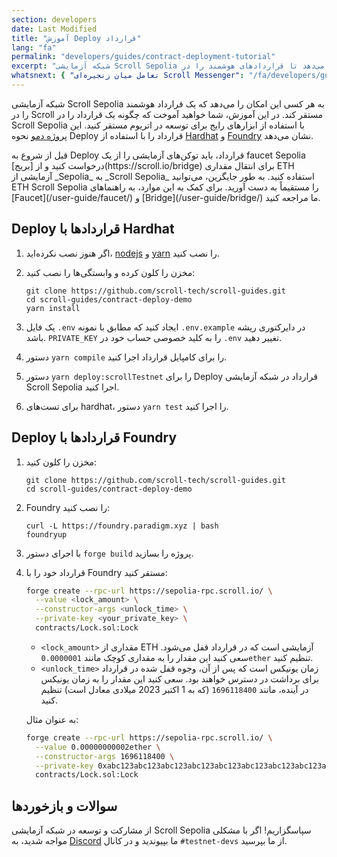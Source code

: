 ```yaml
---
section: developers  
date: Last Modified  
title: "آموزش Deploy قرارداد"  
lang: "fa"  
permalink: "developers/guides/contract-deployment-tutorial"  
excerpt: "شبکه آزمایشی Scroll Sepolia به جامعه این امکان را می‌دهد تا قراردادهای هوشمند را در Scroll مستقر کند. در این آموزش، به شما خواهیم آموخت که چگونه یک قرارداد را در Scroll Sepolia مستقر کنید."  
whatsnext: { "تعامل میان زنجیره‌ای Scroll Messenger": "/fa/developers/guides/scroll-messenger-cross-chain-interaction/" }  
---
```



شبکه آزمایشی Scroll Sepolia به هر کسی این امکان را می‌دهد که یک قرارداد هوشمند را در Scroll مستقر کند. در این آموزش، شما خواهید آموخت که چگونه یک قرارداد را در Scroll Sepolia با استفاده از ابزارهای رایج برای توسعه در اتریوم مستقر کنید. این [پروژه دمو](https://github.com/scroll-tech/scroll-guides/tree/main/contract-deploy-demo) نحوه Deploy قرارداد را با استفاده از [Hardhat](https://hardhat.org/) و [Foundry](https://github.com/foundry-rs/foundry) نشان می‌دهد.

<Aside type="tip" title="ETH آزمایشی دارید؟">
  قبل از شروع به Deploy قرارداد، باید توکن‌های آزمایشی را از یک faucet Sepolia درخواست کنید و از [بریج](https://scroll.io/bridge) برای انتقال مقداری ETH آزمایشی از _Sepolia_ به _Scroll Sepolia_ استفاده کنید. به طور جایگزین، می‌توانید ETH Scroll Sepolia را مستقیماً به دست آورید. برای کمک به این موارد، به راهنماهای [Faucet](/user-guide/faucet/) و [Bridge](/user-guide/bridge/) ما مراجعه کنید.
</Aside>

## Deploy قراردادها با Hardhat

1. اگر هنوز نصب نکرده‌اید، [nodejs](https://nodejs.org/en/download/) و [yarn](https://classic.yarnpkg.com/lang/en/docs/install) را نصب کنید.
2. مخزن را کلون کرده و وابستگی‌ها را نصب کنید:

   ```shell
   git clone https://github.com/scroll-tech/scroll-guides.git
   cd scroll-guides/contract-deploy-demo
   yarn install
   ```

3. یک فایل `.env` ایجاد کنید که مطابق با نمونه `.env.example` در دایرکتوری ریشه باشد. `PRIVATE_KEY` را به کلید خصوصی حساب خود در `.env` تغییر دهید.

4. دستور `yarn compile` را برای کامپایل قرارداد اجرا کنید.

5. دستور `yarn deploy:scrollTestnet` را برای Deploy قرارداد در شبکه آزمایشی Scroll Sepolia اجرا کنید.

6. برای تست‌های hardhat، دستور `yarn test` را اجرا کنید.

## Deploy قراردادها با Foundry

1. مخزن را کلون کنید:

   ```shell
   git clone https://github.com/scroll-tech/scroll-guides.git
   cd scroll-guides/contract-deploy-demo
   ```

2. Foundry را نصب کنید:

   ```shell
   curl -L https://foundry.paradigm.xyz | bash
   foundryup
   ```

3. با اجرای دستور `forge build` پروژه را بسازید.

4. قرارداد خود را با Foundry مستقر کنید:

   ```bash
   forge create --rpc-url https://sepolia-rpc.scroll.io/ \
     --value <lock_amount> \
     --constructor-args <unlock_time> \
     --private-key <your_private_key> \
     contracts/Lock.sol:Lock
   ```

   - `<lock_amount>` مقداری از ETH آزمایشی است که در قرارداد قفل می‌شود. سعی کنید این مقدار را به مقداری کوچک مانند `0.0000001ether` تنظیم کنید.
   - `<unlock_time>` زمان یونیکس است که پس از آن، وجوه قفل شده در قرارداد برای برداشت در دسترس خواهند بود. سعی کنید این مقدار را به زمان یونیکس در آینده، مانند `1696118400` (که به 1 اکتبر 2023 میلادی معادل است) تنظیم کنید.

   به عنوان مثال:

   ```bash
   forge create --rpc-url https://sepolia-rpc.scroll.io/ \
     --value 0.00000000002ether \
     --constructor-args 1696118400 \
     --private-key 0xabc123abc123abc123abc123abc123abc123abc123abc123abc123abc123abc1 \
     contracts/Lock.sol:Lock
   ```

## سوالات و بازخوردها

از مشارکت و توسعه در شبکه آزمایشی Scroll Sepolia سپاسگزاریم! اگر با مشکلی مواجه شدید، به [Discord](https://discord.gg/scroll) ما بپیوندید و در کانال `#testnet-devs` از ما بپرسید.

